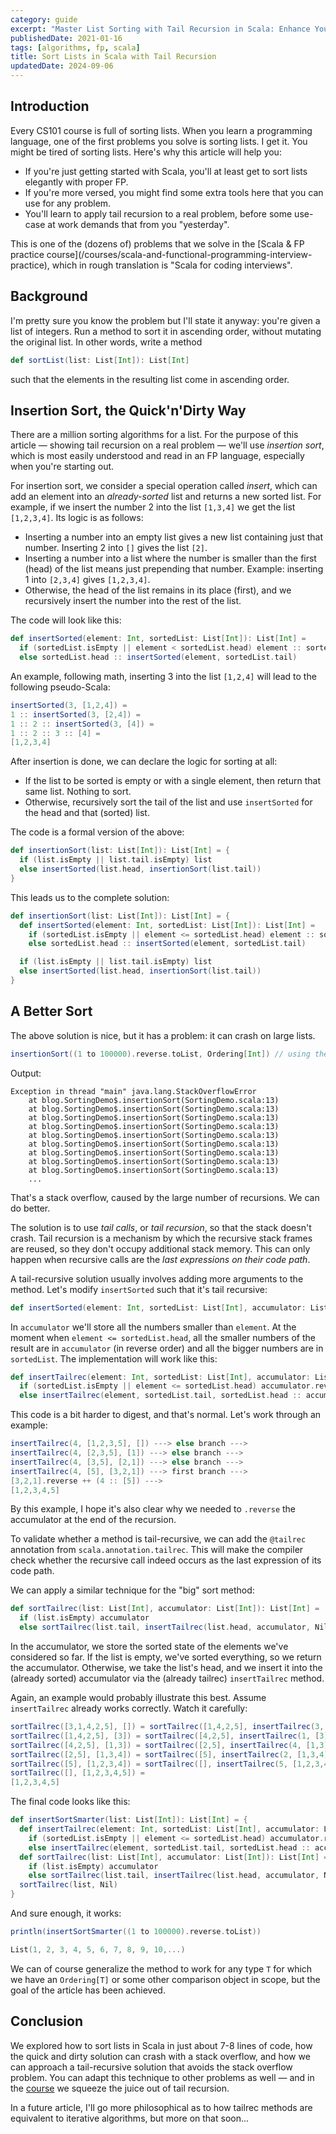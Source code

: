 ```yaml
---
category: guide
excerpt: "Master List Sorting with Tail Recursion in Scala: Enhance Your Functional Programming Skills and Boost Your Interview Readiness!"
publishedDate: 2021-01-16
tags: [algorithms, fp, scala]
title: Sort Lists in Scala with Tail Recursion
updatedDate: 2024-09-06
---
```



## Introduction

Every CS101 course is full of sorting lists. When you learn a programming language, one of the first problems you solve is sorting lists. I get it. You might be tired of sorting lists. Here's why this article will help you:

- If you're just getting started with Scala, you'll at least get to sort lists elegantly with proper FP.
- If you're more versed, you might find some extra tools here that you can use for any problem.
- You'll learn to apply tail recursion to a real problem, before some use-case at work demands that from you "yesterday".

<TipAdmonition>
  This is one of the (dozens of) problems that we solve in the [Scala & FP
  practice
  course](/courses/scala-and-functional-programming-interview-practice), which
  in rough translation is "Scala for coding interviews".
</TipAdmonition>

## Background

I'm pretty sure you know the problem but I'll state it anyway: you're given a list of integers. Run a method to sort it in ascending order, without mutating the original list. In other words, write a method

```scala
def sortList(list: List[Int]): List[Int]
```

such that the elements in the resulting list come in ascending order.

## Insertion Sort, the Quick'n'Dirty Way

There are a million sorting algorithms for a list. For the purpose of this article &mdash; showing tail recursion on a real problem &mdash; we'll use _insertion sort_, which is most easily understood and read in an FP language, especially when you're starting out.

For insertion sort, we consider a special operation called _insert_, which can add an element into an _already-sorted_ list and returns a new sorted list. For example, if we insert the number 2 into the list `[1,3,4]` we get the list `[1,2,3,4]`. Its logic is as follows:

- Inserting a number into an empty list gives a new list containing just that number. Inserting 2 into `[]` gives the list `[2]`.
- Inserting a number into a list where the number is smaller than the first (head) of the list means just prepending that number. Example: inserting 1 into `[2,3,4]` gives `[1,2,3,4]`.
- Otherwise, the head of the list remains in its place (first), and we recursively insert the number into the rest of the list.

The code will look like this:

```scala
def insertSorted(element: Int, sortedList: List[Int]): List[Int] =
  if (sortedList.isEmpty || element < sortedList.head) element :: sortedList
  else sortedList.head :: insertSorted(element, sortedList.tail)
```

An example, following math, inserting 3 into the list `[1,2,4]` will lead to the following pseudo-Scala:

```scala
insertSorted(3, [1,2,4]) =
1 :: insertSorted(3, [2,4]) =
1 :: 2 :: insertSorted(3, [4]) =
1 :: 2 :: 3 :: [4] =
[1,2,3,4]
```

After insertion is done, we can declare the logic for sorting at all:

- If the list to be sorted is empty or with a single element, then return that same list. Nothing to sort.
- Otherwise, recursively sort the tail of the list and use `insertSorted` for the head and that (sorted) list.

The code is a formal version of the above:

```scala
def insertionSort(list: List[Int]): List[Int] = {
  if (list.isEmpty || list.tail.isEmpty) list
  else insertSorted(list.head, insertionSort(list.tail))
}
```

This leads us to the complete solution:

```scala
def insertionSort(list: List[Int]): List[Int] = {
  def insertSorted(element: Int, sortedList: List[Int]): List[Int] =
    if (sortedList.isEmpty || element <= sortedList.head) element :: sortedList
    else sortedList.head :: insertSorted(element, sortedList.tail)

  if (list.isEmpty || list.tail.isEmpty) list
  else insertSorted(list.head, insertionSort(list.tail))
}
```

## A Better Sort

The above solution is nice, but it has a problem: it can crash on large lists.

```scala
insertionSort((1 to 100000).reverse.toList, Ordering[Int]) // using the natural order
```

Output:

```text
Exception in thread "main" java.lang.StackOverflowError
	at blog.SortingDemo$.insertionSort(SortingDemo.scala:13)
	at blog.SortingDemo$.insertionSort(SortingDemo.scala:13)
	at blog.SortingDemo$.insertionSort(SortingDemo.scala:13)
	at blog.SortingDemo$.insertionSort(SortingDemo.scala:13)
	at blog.SortingDemo$.insertionSort(SortingDemo.scala:13)
	at blog.SortingDemo$.insertionSort(SortingDemo.scala:13)
	at blog.SortingDemo$.insertionSort(SortingDemo.scala:13)
	at blog.SortingDemo$.insertionSort(SortingDemo.scala:13)
	at blog.SortingDemo$.insertionSort(SortingDemo.scala:13)
    ...
```

That's a stack overflow, caused by the large number of recursions. We can do better.

The solution is to use _tail calls_, or _tail recursion_, so that the stack doesn't crash. Tail recursion is a mechanism by which the recursive stack frames are reused, so they don't occupy additional stack memory. This can only happen when recursive calls are the _last expressions on their code path_.

A tail-recursive solution usually involves adding more arguments to the method. Let's modify `insertSorted` such that it's tail recursive:

```scala
def insertSorted(element: Int, sortedList: List[Int], accumulator: List[Int]): List[Int]
```

In `accumulator` we'll store all the numbers smaller than `element`. At the moment when `element <= sortedList.head`, all the smaller numbers of the result are in `accumulator` (in reverse order) and all the bigger numbers are in `sortedList`. The implementation will work like this:

```scala
def insertTailrec(element: Int, sortedList: List[Int], accumulator: List[Int]): List[Int] =
  if (sortedList.isEmpty || element <= sortedList.head) accumulator.reverse ++ (element :: sortedList)
  else insertTailrec(element, sortedList.tail, sortedList.head :: accumulator)
```

This code is a bit harder to digest, and that's normal. Let's work through an example:

```scala
insertTailrec(4, [1,2,3,5], []) ---> else branch --->
insertTailrec(4, [2,3,5], [1]) ---> else branch --->
insertTailrec(4, [3,5], [2,1]) ---> else branch --->
insertTailrec(4, [5], [3,2,1]) ---> first branch --->
[3,2,1].reverse ++ (4 :: [5]) --->
[1,2,3,4,5]
```

By this example, I hope it's also clear why we needed to `.reverse` the accumulator at the end of the recursion.

To validate whether a method is tail-recursive, we can add the `@tailrec` annotation from `scala.annotation.tailrec`. This will make the compiler check whether the recursive call indeed occurs as the last expression of its code path.

We can apply a similar technique for the "big" sort method:

```scala
def sortTailrec(list: List[Int], accumulator: List[Int]): List[Int] =
  if (list.isEmpty) accumulator
  else sortTailrec(list.tail, insertTailrec(list.head, accumulator, Nil))
```

In the accumulator, we store the sorted state of the elements we've considered so far. If the list is empty, we've sorted everything, so we return the accumulator. Otherwise, we take the list's head, and we insert it into the (already sorted) accumulator via the (already tailrec) `insertTailrec` method.

Again, an example would probably illustrate this best. Assume `insertTailrec` already works correctly. Watch it carefully:

```scala
sortTailrec([3,1,4,2,5], []) = sortTailrec([1,4,2,5], insertTailrec(3, [], [])) =
sortTailrec([1,4,2,5], [3]) = sortTailrec([4,2,5], insertTailrec(1, [3], [])) =
sortTailrec([4,2,5], [1,3]) = sortTailrec([2,5], insertTailrec(4, [1,3])) =
sortTailrec([2,5], [1,3,4]) = sortTailrec([5], insertTailrec(2, [1,3,4])) =
sortTailrec([5], [1,2,3,4]) = sortTailrec([], insertTailrec(5, [1,2,3,4]) =
sortTailrec([], [1,2,3,4,5]) =
[1,2,3,4,5]
```

The final code looks like this:

```scala
def insertSortSmarter(list: List[Int]): List[Int] = {
  def insertTailrec(element: Int, sortedList: List[Int], accumulator: List[Int]): List[Int] =
    if (sortedList.isEmpty || element <= sortedList.head) accumulator.reverse ++ (element :: sortedList)
    else insertTailrec(element, sortedList.tail, sortedList.head :: accumulator)
  def sortTailrec(list: List[Int], accumulator: List[Int]): List[Int] =
    if (list.isEmpty) accumulator
    else sortTailrec(list.tail, insertTailrec(list.head, accumulator, Nil))
  sortTailrec(list, Nil)
}
```

And sure enough, it works:

```scala
println(insertSortSmarter((1 to 100000).reverse.toList))
```

```scala
List(1, 2, 3, 4, 5, 6, 7, 8, 9, 10,...)
```

We can of course generalize the method to work for any type `T` for which we have an `Ordering[T]` or some other comparison object in scope, but the goal of the article has been achieved.

## Conclusion

We explored how to sort lists in Scala in just about 7-8 lines of code, how the quick and dirty solution can crash with a stack overflow, and how we can approach a tail-recursive solution that avoids the stack overflow problem. You can adapt this technique to other problems as well &mdash; and in the [course](/courses/scala-and-functional-programming-interview-practice) we squeeze the juice out of tail recursion.

In a future article, I'll go more philosophical as to how tailrec methods are equivalent to iterative algorithms, but more on that soon...
